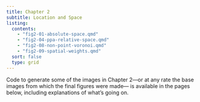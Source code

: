 ```yaml
---
title: Chapter 2
subtitle: Location and Space
listing:
  contents:
    - "fig2-01-absolute-space.qmd"
    - "fig2-04-ppa-relative-space.qmd"
    - "fig2-08-non-point-voronoi.qmd"
    - "fig2-09-spatial-weights.qmd"
  sort: false
  type: grid
---
```


Code to generate some of the images in Chapter 2&mdash;or at any rate the base images from which the final figures were made&mdash; is available in the pages below, including explanations of what's going on.
